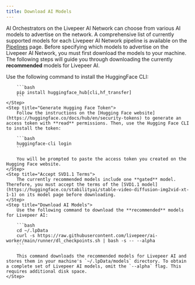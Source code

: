 ```yaml
---
title: Download AI Models
---
```


AI Orchestrators on the Livepeer AI Network can choose from various AI models to advertise
on the network. A comprehensive list of currently supported models for each Livepeer AI
Network pipeline is available on the [Pipelines](/ai/pipelines) page. Before
specifying which models to advertise on the Livepeer AI Network, you must first download
the models to your machine. The following steps will guide you through
downloading the currently **recommended** models for Livepeer AI.

<Steps>
    <Step title="Install HuggingFace CLI">
        Use the following command to install the HuggingFace CLI:

        ```bash
        pip install huggingface_hub[cli,hf_transfer]
        ```
    </Step>
    <Step title="Generate Hugging Face Token">
        Follow the instructions on the [Hugging Face website](https://huggingface.co/docs/hub/en/security-tokens) to generate an access token with **read** permissions. Then, use the Hugging Face CLI to install the token:

        ```bash
        huggingface-cli login
        ```

        You will be prompted to paste the access token you created on the Hugging Face website.
    </Step>
    <Step title="Accept SVD1.1 Terms">
        The currently recommended models include one **gated** model. Therefore, you must accept the terms of the [SVD1.1 model](https://huggingface.co/stabilityai/stable-video-diffusion-img2vid-xt-1-1) on its model page before downloading.
    </Step>
    <Step title="Download AI Models">
        Use the following command to download the **recommended** models for Livepeer AI:

        ```bash
        cd ~/.lpData
        curl -s https://raw.githubusercontent.com/livepeer/ai-worker/main/runner/dl_checkpoints.sh | bash -s -- --alpha
        ```

        This command downloads the recommended models for Livepeer AI and stores them in your machine's `~/.lpData/models` directory. To obtain a complete set of Livepeer AI models, omit the `--alpha` flag. This requires additional disk space.
    </Step>

</Steps>

